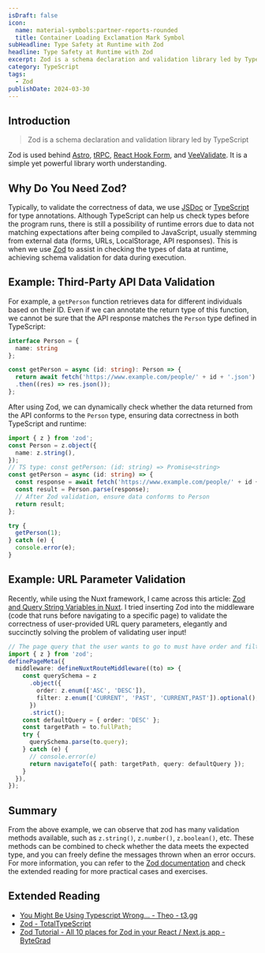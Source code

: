 ```yaml
---
isDraft: false
icon:
  name: material-symbols:partner-reports-rounded
  title: Container Loading Exclamation Mark Symbol
subHeadline: Type Safety at Runtime with Zod
headline: Type Safety at Runtime with Zod
excerpt: Zod is a schema declaration and validation library led by TypeScript. The purpose of Zod is to easily write runtime data validation.
category: TypeScript
tags:
  - Zod
publishDate: 2024-03-30
---
```


## Introduction

> Zod is a schema declaration and validation library led by TypeScript

Zod is used behind [Astro](https://astro.build/), [tRPC](https://trpc.io/), [React Hook Form](https://react-hook-form.com/), and [VeeValidate](https://vee-validate.logaretm.com/v4/). It is a simple yet powerful library worth understanding.

## Why Do You Need Zod?

Typically, to validate the correctness of data, we use [JSDoc](https://jsdoc.app/) or [TypeScript](https://www.typescriptlang.org/) for type annotations. Although TypeScript can help us check types before the program runs, there is still a possibility of runtime errors due to data not matching expectations after being compiled to JavaScript, usually stemming from external data (forms, URLs, LocalStorage, API responses). This is when we use [Zod](https://zod.dev/) to assist in checking the types of data at runtime, achieving schema validation for data during execution.

## Example: Third-Party API Data Validation

For example, a `getPerson` function retrieves data for different individuals based on their ID. Even if we can annotate the return type of this function, we cannot be sure that the API response matches the `Person` type defined in TypeScript:

```ts
interface Person = {
  name: string
};

const getPerson = async (id: string): Person => {
  return await fetch('https://www.example.com/people/' + id + '.json')
  .then((res) => res.json());
};
```

After using Zod, we can dynamically check whether the data returned from the API conforms to the `Person` type, ensuring data correctness in both TypeScript and runtime:

```ts
import { z } from 'zod';
const Person = z.object({
  name: z.string(),
});
// TS type: const getPerson: (id: string) => Promise<string>
const getPerson = async (id: string) => {
  const response = await fetch('https://www.example.com/people/' + id + '.json').then((res) => res.json());
  const result = Person.parse(response);
  // After Zod validation, ensure data conforms to Person
  return result;
};

try {
  getPerson(1);
} catch (e) {
  console.error(e);
}
```

## Example: URL Parameter Validation

Recently, while using the Nuxt framework, I came across this article: [Zod and Query String Variables in Nuxt](https://vueschool.io/articles/vuejs-tutorials/zod-and-query-string-variables-in-nuxt/). I tried inserting Zod into the middleware (code that runs before navigating to a specific page) to validate the correctness of user-provided URL query parameters, elegantly and succinctly solving the problem of validating user input!

```ts
// The page query that the user wants to go to must have order and filter is optional, otherwise redirect to the default path (query: { order: 'DESC' })
import { z } from 'zod';
definePageMeta({
  middleware: defineNuxtRouteMiddleware((to) => {
    const querySchema = z
      .object({
        order: z.enum(['ASC', 'DESC']),
        filter: z.enum(['CURRENT', 'PAST', 'CURRENT,PAST']).optional(),
      })
      .strict();
    const defaultQuery = { order: 'DESC' };
    const targetPath = to.fullPath;
    try {
      querySchema.parse(to.query);
    } catch (e) {
      // console.error(e)
      return navigateTo({ path: targetPath, query: defaultQuery });
    }
  }),
});
```

## Summary

From the above example, we can observe that zod has many validation methods available, such as `z.string()`, `z.number()`, `z.boolean()`, etc. These methods can be combined to check whether the data meets the expected type, and you can freely define the messages thrown when an error occurs. For more information, you can refer to the [Zod documentation](https://zod.dev/?id=introduction) and check the extended reading for more practical cases and exercises.

## Extended Reading

- [You Might Be Using Typescript Wrong... - Theo - t3.gg](https://www.youtube.com/watch?v=RmGHnYUqQ4k)
- [Zod - TotalTypeScript](https://www.totaltypescript.com/tutorials/zod)
- [Zod Tutorial - All 10 places for Zod in your React / Next.js app - ByteGrad](https://www.youtube.com/watch?v=AeQ3f4zmSMs)
